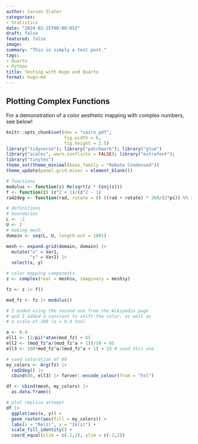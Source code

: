 ```yaml
---
author: Carson Slater
categories:
- Statistics
date: "2024-02-25T00:00:05Z"
draft: false
featured: false
image:
summary: "This is simply a test post."
tags:
- Quarto
- Python
title: Testing with Hugo and Quarto
format: hugo-md
---
```

## Plotting Complex Functions

For a demonstration of a color aesthetic mapping with complex numbers, see below!

```r
knitr::opts_chunk$set(dev = "cairo_pdf",
                      fig.width = 6,
                      fig.height = 2.5)
library("tidyverse"); library("patchwork"); library("glue")
library("scales", warn.conflicts = FALSE); library("extrafont");
library("tinytex")
theme_set(theme_minimal(base_family = "Roboto Condensed")) 
theme_update(panel.grid.minor = element_blank())
```

```r
# functions
modulus <- function(z) Re(sqrt(z * Conj(z)))
f <- function(z) (z^2 + 1)/(z^2 - 1)
rad2deg <- function(rad, rotate = 0) ((rad + rotate) * 360/(2*pi)) %% 360

# definitions
# boundaries
L <- -2
U <- 2
# making mesh
domain <- seq(L, U, length.out = 1001)

mesh <- expand.grid(domain, domain) |> 
  mutate("x" = Var1, 
         "y" = Var2) |> 
  select(x, y)

# color mapping components
z <- complex(real = mesh$x, imaginary = mesh$y)

fz <- z |> f()

mod_fz <- fz |> modulus()

# I ended using the second one from the Wikipedia page 
# and I added a constant to shift the color, as well as
# a scale of 100 (a = 0.4 too)

a <- 0.4
ell1 <- (2/pi)*atan(mod_fz) + 65
ell2 <- (mod_fz^a/(mod_fz^a + 1))/10 + 65 
ell3 <- 100*mod_fz^a/(mod_fz^a + 1) + 25 # used this one 

# used saturation of 80
my_colors <- Arg(fz) |>
  rad2deg() |>
  cbind(80, ell3) |> farver::encode_colour(from = "hsl")

df <- cbind(mesh, my_colors) |>
  as.data.frame()
```

```r
# plot replica attempt
df |>
  ggplot(aes(x, y)) +
  geom_raster(aes(fill = my_colors)) + 
  labs(x = "Re(z)", y = "Im(z)") +
  scale_fill_identity() +
  coord_equal(xlim = c(-2,2), ylim = c(-2,2))
```
